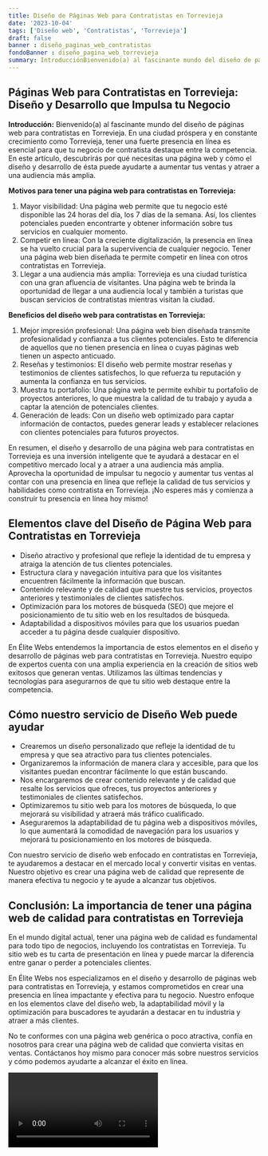 ```yaml
---
title: Diseño de Páginas Web para Contratistas en Torrevieja
date: '2023-10-04'
tags: ['Diseño web', 'Contratistas', 'Torrevieja']
draft: false
banner : diseño_paginas_web_contratistas
fondoBanner : diseño_pagina_web_torrevieja
summary: IntroducciónBienvenido(a) al fascinante mundo del diseño de páginas web para contratistas en Torrevieja. En una ciudad próspera y en constante crecimiento como Torrevieja, tener una fuerte presencia en línea es esencial para que tu negocio de contratista destaque entre la competencia. En este artículo, descubrirás por qué necesitas una página web y cómo el diseño y desarrollo de ésta puede ayudarte a aumentar tus ventas y atraer a una audiencia más amplia.
---
```


## Páginas Web para Contratistas en Torrevieja: Diseño y Desarrollo que Impulsa tu Negocio

**Introducción:**
Bienvenido(a) al fascinante mundo del diseño de páginas web para contratistas en Torrevieja. En una ciudad próspera y en constante crecimiento como Torrevieja, tener una fuerte presencia en línea es esencial para que tu negocio de contratista destaque entre la competencia. En este artículo, descubrirás por qué necesitas una página web y cómo el diseño y desarrollo de ésta puede ayudarte a aumentar tus ventas y atraer a una audiencia más amplia.

**Motivos para tener una página web para contratistas en Torrevieja:**
1. Mayor visibilidad: Una página web permite que tu negocio esté disponible las 24 horas del día, los 7 días de la semana. Así, los clientes potenciales pueden encontrarte y obtener información sobre tus servicios en cualquier momento.
2. Competir en línea: Con la creciente digitalización, la presencia en línea se ha vuelto crucial para la supervivencia de cualquier negocio. Tener una página web bien diseñada te permite competir en línea con otros contratistas en Torrevieja.
3. Llegar a una audiencia más amplia: Torrevieja es una ciudad turística con una gran afluencia de visitantes. Una página web te brinda la oportunidad de llegar a una audiencia local y también a turistas que buscan servicios de contratistas mientras visitan la ciudad.

**Beneficios del diseño web para contratistas en Torrevieja:**
1. Mejor impresión profesional: Una página web bien diseñada transmite profesionalidad y confianza a tus clientes potenciales. Esto te diferencia de aquellos que no tienen presencia en línea o cuyas páginas web tienen un aspecto anticuado.
2. Reseñas y testimonios: El diseño web permite mostrar reseñas y testimonios de clientes satisfechos, lo que refuerza tu reputación y aumenta la confianza en tus servicios.
3. Muestra tu portafolio: Una página web te permite exhibir tu portafolio de proyectos anteriores, lo que muestra la calidad de tu trabajo y ayuda a captar la atención de potenciales clientes.
4. Generación de leads: Con un diseño web optimizado para captar información de contactos, puedes generar leads y establecer relaciones con clientes potenciales para futuros proyectos.

En resumen, el diseño y desarrollo de una página web para contratistas en Torrevieja es una inversión inteligente que te ayudará a destacar en el competitivo mercado local y a atraer a una audiencia más amplia. Aprovecha la oportunidad de impulsar tu negocio y aumentar tus ventas al contar con una presencia en línea que refleje la calidad de tus servicios y habilidades como contratista en Torrevieja. ¡No esperes más y comienza a construir tu presencia en línea hoy mismo!

<GifSeo />

<Cta />

## Elementos clave del Diseño de Página Web para Contratistas en Torrevieja

- Diseño atractivo y profesional que refleje la identidad de tu empresa y atraiga la atención de tus clientes potenciales.
- Estructura clara y navegación intuitiva para que los visitantes encuentren fácilmente la información que buscan.
- Contenido relevante y de calidad que muestre tus servicios, proyectos anteriores y testimoniales de clientes satisfechos.
- Optimización para los motores de búsqueda (SEO) que mejore el posicionamiento de tu sitio web en los resultados de búsqueda.
- Adaptabilidad a dispositivos móviles para que los usuarios puedan acceder a tu página desde cualquier dispositivo.

En Élite Webs entendemos la importancia de estos elementos en el diseño y desarrollo de páginas web para contratistas en Torrevieja. Nuestro equipo de expertos cuenta con una amplia experiencia en la creación de sitios web exitosos que generan ventas. Utilizamos las últimas tendencias y tecnologías para asegurarnos de que tu sitio web destaque entre la competencia.

## Cómo nuestro servicio de Diseño Web puede ayudar

- Crearemos un diseño personalizado que refleje la identidad de tu empresa y que sea atractivo para tus clientes potenciales.
- Organizaremos la información de manera clara y accesible, para que los visitantes puedan encontrar fácilmente lo que están buscando.
- Nos encargaremos de crear contenido relevante y de calidad que resalte los servicios que ofreces, tus proyectos anteriores y testimoniales de clientes satisfechos.
- Optimizaremos tu sitio web para los motores de búsqueda, lo que mejorará su visibilidad y atraerá más tráfico cualificado.
- Aseguraremos la adaptabilidad de tu página web a dispositivos móviles, lo que aumentará la comodidad de navegación para los usuarios y mejorará tu posicionamiento en los motores de búsqueda.

Con nuestro servicio de diseño web enfocado en contratistas en Torrevieja, te ayudaremos a destacar en el mercado local y convertir visitas en ventas. Nuestro objetivo es crear una página web de calidad que represente de manera efectiva tu negocio y te ayude a alcanzar tus objetivos.

## Conclusión: La importancia de tener una página web de calidad para contratistas en Torrevieja

En el mundo digital actual, tener una página web de calidad es fundamental para todo tipo de negocios, incluyendo los contratistas en Torrevieja. Tu sitio web es tu carta de presentación en línea y puede marcar la diferencia entre ganar o perder a potenciales clientes.

En Élite Webs nos especializamos en el diseño y desarrollo de páginas web para contratistas en Torrevieja, y estamos comprometidos en crear una presencia en línea impactante y efectiva para tu negocio. Nuestro enfoque en los elementos clave del diseño web, la adaptabilidad móvil y la optimización para buscadores te ayudarán a destacar en tu industria y atraer a más clientes.

No te conformes con una página web genérica o poco atractiva, confía en nosotros para crear una página web de calidad que convierta visitas en ventas. Contáctanos hoy mismo para conocer más sobre nuestros servicios y cómo podemos ayudarte a alcanzar el éxito en línea.

<Video />

<CtaBot job='Contratistas' city='Torrevieja'/>

<Gmaps query='Torrevieja+españa+maps' />